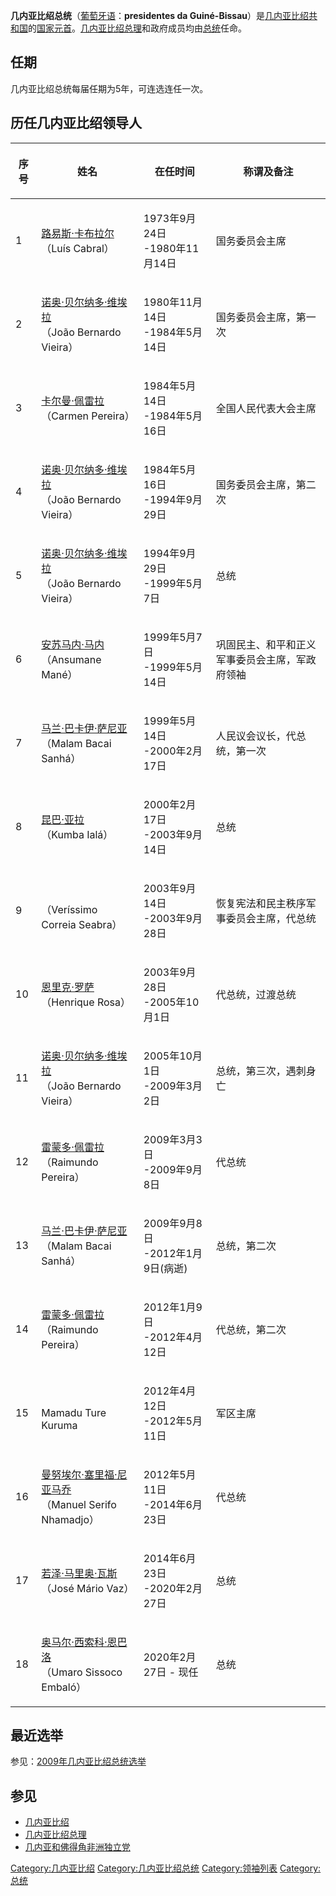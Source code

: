 {{Politics of Guinea-Bissau}}
'''几内亚比绍总统'''（[[葡萄牙语|葡萄牙语]]：'''presidentes da Guiné-Bissau'''）是[[几内亚比绍共和国|几内亚比绍共和国]]的[[国家元首|国家元首]]。[[几内亚比绍总理|几内亚比绍总理]]和政府成员均由[[总统|总统]]任命。

==任期==
几内亚比绍总统每届任期为5年，可连选连任一次。

==历任几内亚比绍领导人==
{| border="0" cellpadding="4" cellspacing="2"
|- bgcolor=#cccccc
! 序号
! 姓名
! 在任时间
! 称谓及备注
|- bgcolor=#FFB3E6
| 1
| [[路易斯·卡布拉尔|路易斯·卡布拉尔]]<br>（Luís Cabral）
| 1973年9月24日<br>-1980年11月14日
| 国务委员会主席
|- bgcolor=#FFB3E6
| 2
| [[诺奥·贝尔纳多·维埃拉|诺奥·贝尔纳多·维埃拉]]<br>（João Bernardo Vieira）
| 1980年11月14日<br>-1984年5月14日
| 国务委员会主席，第一次
|- bgcolor=#FFB3E6
| 3
| [[卡尔曼·佩雷拉|卡尔曼·佩雷拉]]<br>（Carmen Pereira）
| 1984年5月14日<br>-1984年5月16日
| 全国人民代表大会主席
|- bgcolor=#FFB3E6
| 4
| [[诺奥·贝尔纳多·维埃拉|诺奥·贝尔纳多·维埃拉]]<br>（João Bernardo Vieira）
| 1984年5月16日<br>-1994年9月29日
| 国务委员会主席，第二次
|- bgcolor=#FFB3E6
| 5
| [[诺奥·贝尔纳多·维埃拉|诺奥·贝尔纳多·维埃拉]]<br>（João Bernardo Vieira）
| 1994年9月29日<br>-1999年5月7日
| 总统
|- bgcolor=#FFB3E6
| 6
| [[安苏马内·马内|安苏马内·马内]]<br>（Ansumane Mané）
| 1999年5月7日<br>-1999年5月14日
| 巩固民主、和平和正义军事委员会主席，军政府领袖
|- bgcolor=#FFB3E6
| 7
| [[马兰·巴卡伊·萨尼亚|马兰·巴卡伊·萨尼亚]]<br>（Malam Bacai Sanhá）
| 1999年5月14日<br>-2000年2月17日
|人民议会议长，代总统，第一次
|- bgcolor=#FFB3E6
| 8
| [[昆巴·亚拉|昆巴·亚拉]]<br>（Kumba Ialá）
| 2000年2月17日<br>-2003年9月14日
|总统
|- bgcolor=#FFB3E6
| 9
| {{tsl|en|Veríssimo Correia Seabra|维里西莫·科雷亚·塞亚布拉}}<br>（Veríssimo Correia Seabra）
| 2003年9月14日<br>-2003年9月28日
| 恢复宪法和民主秩序军事委员会主席，代总统
|- bgcolor=#FFB3E6
| 10
| [[恩里克·罗萨|恩里克·罗萨]]<br>（Henrique Rosa）
| 2003年9月28日<br>-2005年10月1日
| 代总统，过渡总统
|- bgcolor=#FFB3E6
| 11
| [[诺奥·贝尔纳多·维埃拉|诺奥·贝尔纳多·维埃拉]]<br>（João Bernardo Vieira）
| 2005年10月1日<br>-2009年3月2日
| 总统，第三次，遇刺身亡
|- bgcolor=#FFB3E6
| 12
| [[雷蒙多·佩雷拉|雷蒙多·佩雷拉]]<br>（Raimundo Pereira）
| 2009年3月3日<br>-2009年9月8日
| 代总统
|- bgcolor=#FFB3E6
| 13
| [[马兰·巴卡伊·萨尼亚|马兰·巴卡伊·萨尼亚]]<br>（Malam Bacai Sanhá）
| 2009年9月8日<br>-2012年1月9日(病逝)
| 总统，第二次
|- bgcolor=#FFB3E6
| 14
| [[雷蒙多·佩雷拉|雷蒙多·佩雷拉]]<br>（Raimundo Pereira）
| 2012年1月9日<br>-2012年4月12日
| 代总统，第二次
|- bgcolor=#FFB3E6
| 15
| {{tsl|en|Mamadu Ture Kuruma|马马杜·图里·库鲁玛}}<br>Mamadu Ture Kuruma
| 2012年4月12日<br>-2012年5月11日
| 军区主席
|- bgcolor=#FFB3E6
| 16
| [[曼努埃尔·塞里福·尼亚马乔|曼努埃尔·塞里福·尼亚马乔]]<br>（Manuel Serifo Nhamadjo）
| 2012年5月11日<br>-2014年6月23日
| 代总统
|- bgcolor=#FFB3E6
| 17
| [[若泽·马里奥·瓦斯|若泽·马里奥·瓦斯]]<br>（José Mário Vaz）
| 2014年6月23日<br>-2020年2月27日
| 总统
|- bgcolor=#FFB3E6
|18
| [[奥马尔·西索科·恩巴洛|奥马尔·西索科·恩巴洛]]<br>（Umaro Sissoco Embaló）
|2020年2月27日
- 现任
|总统
|}

==最近选举==
参见：[[2009年几内亚比绍总统选举|2009年几内亚比绍总统选举]]

==参见==
*[[几内亚比绍|几内亚比绍]]
*[[几内亚比绍总理|几内亚比绍总理]]
*[[几内亚和佛得角非洲独立党|几内亚和佛得角非洲独立党]]

{{GBPresidents}}
{{非洲国家元首}}

[[Category:几内亚比绍|Category:几内亚比绍]]
[[Category:几内亚比绍总统|Category:几内亚比绍总统]]
[[Category:领袖列表|Category:领袖列表]]
[[Category:总统|Category:总统]]